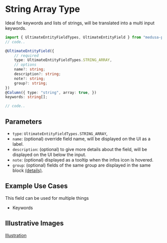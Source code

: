 # String Array Type

Ideal for keywords and lists of strings, will be translated into a multi input keywords.

```ts
import { UltimateEntityFieldTypes, UltimateEntityField } from "medusa-plugin-ultimate/dist/index";
// code..

@UltimateEntityField({
    // required
    type: UltimateEntityFieldTypes.STRING_ARRAY,
    // options
    name?: string;
    description?: string;
    note?: string;
    group?: string;
})
@Column({ type: "string", array: true, })
keywords: string[];

// code..
```

## Parameters

- `type`: `UltimateEntityFieldTypes.STRING_ARRAY`,
- `name`: (optional) override field name, will be displayed on the UI as a label.
- `description`: (optional) to give more details about the field, will be displayed on the UI below the input.
- `note`: (optional) displayed as a tooltip when the infos icon is hovered.
- `group`: (optional) fields of the same group are displayed in the same block [(details)](/advanced/grouping).

## Example Use Cases

This field can be used for multiple things

- Keywords

## Illustrative Images

[Illustration](/assets/ultimate-entity-field-type-illustration.png)
